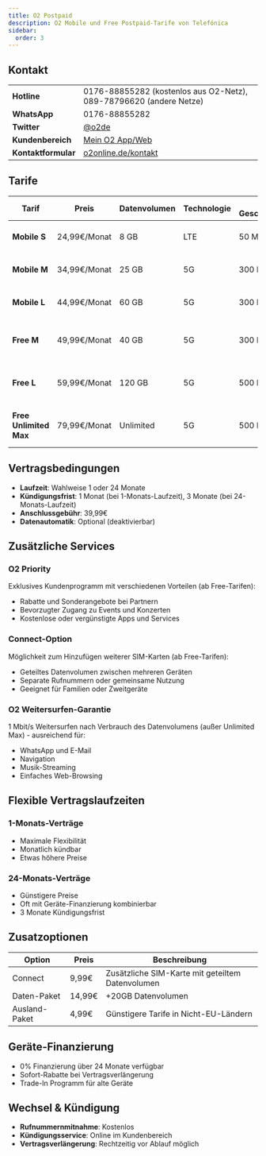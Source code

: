 ```yaml
---
title: O2 Postpaid
description: O2 Mobile und Free Postpaid-Tarife von Telefónica
sidebar:
  order: 3
---
```


## Kontakt

| | |
|---|---|
| **Hotline** | 0176-88855282 (kostenlos aus O2-Netz), 089-78796620 (andere Netze) |
| **WhatsApp** | 0176-88855282 |
| **Twitter** | [@o2de](https://twitter.com/o2de) |
| **Kundenbereich** | [Mein O2 App/Web](https://www.o2online.de/service/mein-o2/) |
| **Kontaktformular** | [o2online.de/kontakt](https://www.o2online.de/service/kontakt/) |

## Tarife

| Tarif | Preis | Datenvolumen | Technologie | Max. Geschwindigkeit | Telefonie | Laufzeit | Extras |
|-------|-------|--------------|-------------|---------------------|-----------|----|----|
| **Mobile S** | 24,99€/Monat | 8 GB | LTE | 50 Mbit/s | Allnet-Flat | 1 oder 24 Monate | - |
| **Mobile M** | 34,99€/Monat | 25 GB | 5G | 300 Mbit/s | Allnet-Flat | 1 oder 24 Monate | - |
| **Mobile L** | 44,99€/Monat | 60 GB | 5G | 300 Mbit/s | Allnet-Flat | 1 oder 24 Monate | - |
| **Free M** | 49,99€/Monat | 40 GB | 5G | 300 Mbit/s | Allnet-Flat | 1 oder 24 Monate | Connect-Option, O2 Priority |
| **Free L** | 59,99€/Monat | 120 GB | 5G | 500 Mbit/s | Allnet-Flat | 1 oder 24 Monate | Connect-Option, O2 Priority |
| **Free Unlimited Max** | 79,99€/Monat | Unlimited | 5G | 500 Mbit/s | Allnet-Flat | 1 oder 24 Monate | Connect-Option, O2 Priority |

## Vertragsbedingungen

- **Laufzeit**: Wahlweise 1 oder 24 Monate
- **Kündigungsfrist**: 1 Monat (bei 1-Monats-Laufzeit), 3 Monate (bei 24-Monats-Laufzeit)
- **Anschlussgebühr**: 39,99€
- **Datenautomatik**: Optional (deaktivierbar)

## Zusätzliche Services

### O2 Priority
Exklusives Kundenprogramm mit verschiedenen Vorteilen (ab Free-Tarifen):
- Rabatte und Sonderangebote bei Partnern
- Bevorzugter Zugang zu Events und Konzerten
- Kostenlose oder vergünstigte Apps und Services

### Connect-Option
Möglichkeit zum Hinzufügen weiterer SIM-Karten (ab Free-Tarifen):
- Geteiltes Datenvolumen zwischen mehreren Geräten
- Separate Rufnummern oder gemeinsame Nutzung
- Geeignet für Familien oder Zweitgeräte

### O2 Weitersurfen-Garantie
1 Mbit/s Weitersurfen nach Verbrauch des Datenvolumens (außer Unlimited Max) - ausreichend für:
- WhatsApp und E-Mail
- Navigation
- Musik-Streaming
- Einfaches Web-Browsing

## Flexible Vertragslaufzeiten

### 1-Monats-Verträge
- Maximale Flexibilität
- Monatlich kündbar
- Etwas höhere Preise

### 24-Monats-Verträge
- Günstigere Preise
- Oft mit Geräte-Finanzierung kombinierbar
- 3 Monate Kündigungsfrist

## Zusatzoptionen

| Option | Preis | Beschreibung |
|--------|-------|--------------|
| Connect | 9,99€ | Zusätzliche SIM-Karte mit geteiltem Datenvolumen |
| Daten-Paket | 14,99€ | +20GB Datenvolumen |
| Ausland-Paket | 4,99€ | Günstigere Tarife in Nicht-EU-Ländern |

## Geräte-Finanzierung

- 0% Finanzierung über 24 Monate verfügbar
- Sofort-Rabatte bei Vertragsverlängerung
- Trade-In Programm für alte Geräte

## Wechsel & Kündigung

- **Rufnummernmitnahme**: Kostenlos
- **Kündigungsservice**: Online im Kundenbereich
- **Vertragsverlängerung**: Rechtzeitig vor Ablauf möglich